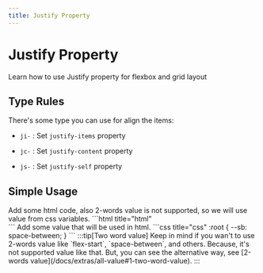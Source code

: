 ---
title: Justify Property
---


# Justify Property

Learn how to use Justify property for flexbox and grid layout

## Type Rules

There's some type you can use for align the items:

- `ji-` : Set `justify-items` property

- `jc-` : Set `justify-content` property

- `js-` : Set `justify-self` property

## Simple Usage
<Tabs>
<TabItem value="html" label="index.html">
Add some html code, also 2-words value is not supported, so we will use value from css variables.
```html title="html"
<div class="ai-center jc-[sb]"></div>
```
</TabItem>
<TabItem value="css" label="style.css">
Add some value that will be used in html.
```css title="css"
:root {
  --sb: space-between;
}
```
</TabItem>
</Tabs>
:::tip[Two word value]
Keep in mind if you wan't to use 2-words value like `flex-start`, `space-between`, and others. Because, it's not supported value like that. But, you can see the alternative way, see [2-words value](/docs/extras/all-value#1-two-word-value).
:::